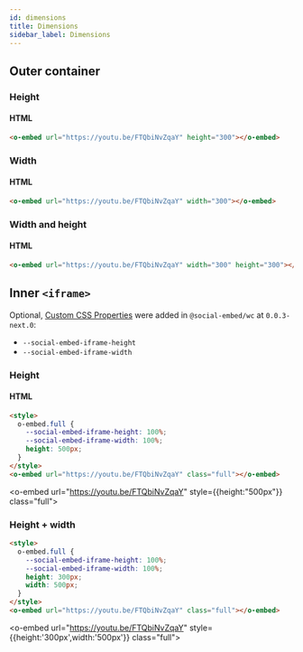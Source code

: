 ```yaml
---
id: dimensions
title: Dimensions
sidebar_label: Dimensions
---
```


## Outer container

### Height

#### HTML

```html
<o-embed url="https://youtu.be/FTQbiNvZqaY" height="300"></o-embed>
```

<o-embed url="https://youtu.be/FTQbiNvZqaY" height="300"></o-embed>

### Width

#### HTML

```html
<o-embed url="https://youtu.be/FTQbiNvZqaY" width="300"></o-embed>
```

<o-embed url="https://youtu.be/FTQbiNvZqaY" width="300"></o-embed>

### Width and height

#### HTML

```html
<o-embed url="https://youtu.be/FTQbiNvZqaY" width="300" height="300"></o-embed>
```

<o-embed url="https://youtu.be/FTQbiNvZqaY" width="300" height="300"></o-embed>

## Inner `<iframe>`

Optional, [Custom CSS Properties](https://developer.mozilla.org/en-US/docs/Web/CSS/Using_CSS_custom_properties) were added in `@social-embed/wc` at `0.0.3-next.0`:

- `--social-embed-iframe-height`
- `--social-embed-iframe-width`

### Height

#### HTML

```html
<style>
  o-embed.full {
    --social-embed-iframe-height: 100%;
    --social-embed-iframe-width: 100%;
    height: 500px;
  }
</style>
<o-embed url="https://youtu.be/FTQbiNvZqaY" class="full"></o-embed>
```

<o-embed url="https://youtu.be/FTQbiNvZqaY" style={{height:"500px"}} class="full"></o-embed>

### Height + width

```html
<style>
  o-embed.full {
    --social-embed-iframe-height: 100%;
    --social-embed-iframe-width: 100%;
    height: 300px;
    width: 500px;
  }
</style>
<o-embed url="https://youtu.be/FTQbiNvZqaY" class="full"></o-embed>
```

<o-embed url="https://youtu.be/FTQbiNvZqaY" style={{height:'300px',width:'500px'}} class="full"></o-embed>
